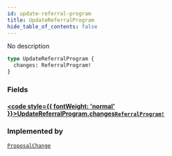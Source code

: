 ```yaml
---
id: update-referral-program
title: UpdateReferralProgram
hide_table_of_contents: false
---
```








No description

```graphql
type UpdateReferralProgram {
  changes: ReferralProgram!
}
```


### Fields

#### [<code style={{ fontWeight: 'normal' }}>UpdateReferralProgram.<b>changes</b></code>](#)<Bullet />[`ReferralProgram!`](/testnet/api/graphql/objects/referral-program) <Badge class="secondary" text="non-null"/> <Badge class="secondary" text="object"/>
> 
> 



### Implemented by

[`ProposalChange`](/testnet/api/graphql/unions/proposal-change)  <Badge class="secondary" text="union"/>



